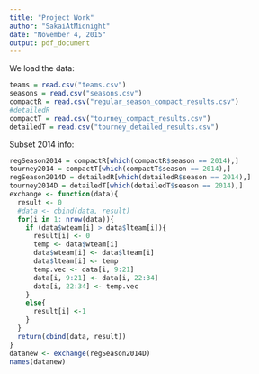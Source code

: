```yaml
---
title: "Project Work"
author: "SakaiAtMidnight"
date: "November 4, 2015"
output: pdf_document
---
```


We load the data:
```r
teams = read.csv("teams.csv")
seasons = read.csv("seasons.csv")
compactR = read.csv("regular_season_compact_results.csv")
#detailedR
compactT = read.csv("tourney_compact_results.csv")
detailedT = read.csv("tourney_detailed_results.csv")
```

Subset 2014 info:
```r
regSeason2014 = compactR[which(compactR$season == 2014),]
tourney2014 = compactT[which(compactT$season == 2014),]
regSeason2014D = detailedR[which(detailedR$season == 2014),]
tourney2014D = detailedT[which(detailedT$season == 2014),]
exchange <- function(data){
  result <- 0
  #data <- cbind(data, result)
  for(i in 1: nrow(data)){
    if (data$wteam[i] > data$lteam[i]){
      result[i] <- 0
      temp <- data$wteam[i]
      data$wteam[i] <- data$lteam[i]
      data$lteam[i] <- temp
      temp.vec <- data[i, 9:21]
      data[i, 9:21] <- data[i, 22:34]
      data[i, 22:34] <- temp.vec
    }
    else{
      result[i] <-1
    }
  }
  return(cbind(data, result))
}
datanew <- exchange(regSeason2014D)
names(datanew)

```

